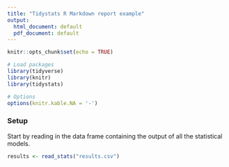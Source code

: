 ```yaml
---
title: "Tidystats R Markdown report example"
output:
  html_document: default
  pdf_document: default
---
```


```r
knitr::opts_chunk$set(echo = TRUE)

# Load packages
library(tidyverse)
library(knitr)
library(tidystats)

# Options
options(knitr.kable.NA = '-')
```

### Setup

Start by reading in the data frame containing the output of all the statistical models.

```r
results <- read_stats("results.csv")
```